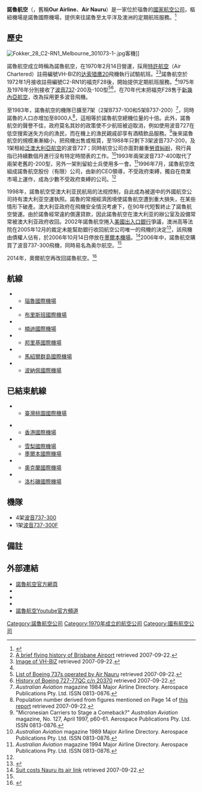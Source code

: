 {{Infobox_Airline 
|logo=
|logo_size=250px
|airline=諾魯航空
|IATA=ON
|ICAO=RON
|callsign=Our Airline
|founded=1970年
|headquarters=[[瑙鲁|瑙鲁]]
|hubs = [[瑙鲁國際機場|瑙鲁國際機場]]
|key_people=
|fleet_size=5
|destinations=7
|website= https://www.nauruair.com/|
}}

'''諾魯航空'''（{{lang|en|'''Nauru Airlines'''}}，舊稱'''Our Airline'''、'''Air Nauru'''）是一家位於瑙魯的[[國家航空公司|國家航空公司]]，樞紐機場是諾魯國際機場，提供來往諾魯至太平洋及澳洲的定期航班服務。<ref name="FI">{{cite news | title= Directory: World Airlines | work= Flight International | page= 60 | date= 2007-04-10}}</ref>

==歷史==
[[Image:Fokker_28_C2-RN1_Melbourne_301073-1-.jpg|thumb]]客機]]

諾魯航空成立時稱為諾魯航空，在1970年2月14日營運，採用[[特許航空|特許航空]]（Air Chartered）註冊編號VH-BIZ的[[达索猎鹰20|达索猎鹰20]]飛機執行試驗航班。<ref name="Skwawk">[http://www.adastron.com/squawkid/squawk-1.htm A brief flying history of Brisbane Airport] {{Wayback|url=http://www.adastron.com/squawkid/squawk-1.htm |date=20071024233758 }} retrieved 2007-09-22.</ref><ref>[http://www.adastron.com/squawkid/h1vhbiz.htm Image of VH-BIZ] {{Wayback|url=http://www.adastron.com/squawkid/h1vhbiz.htm |date=20070605122556 }} retrieved 2007-09-22.</ref>諾魯航空於1972年1月接收註冊編號C2-RN1的福克F28後，開始提供定期航班服務。<ref name="Skwawk"/>1975年及1976年分別接收了[[波音737|波音737]]-200及-100型<ref name="Spot">[http://www.planespotters.net/Airline/Air-Nauru List of Boeing 737s operated by Air Nauru] {{Wayback|url=http://www.planespotters.net/Airline/Air-Nauru |date=20071007044756 }} retrieved 2007-09-22.</ref><ref>[http://www.aussieairliners.org/b-727/vh-rmt/vhrmt.html History of Boeing 727-77QC c/n 20370] {{Wayback|url=http://www.aussieairliners.org/b-727/vh-rmt/vhrmt.html |date=20111002023555 }} retrieved 2007-09-22.</ref>，在70年代末把福克F28售于[[新幾內亞航空|新幾內亞航空]]，改為採用更多波音飛機。

至1983年，諾魯航空的機隊已擴至7架（2架B737-100和5架B737-200）<ref>''Australian Aviation'' magazine 1984 Major Airline Directory. Aerospace Publications Pty. Ltd. ISSN 0813-0876.</ref>，同時諾魯的人口亦增加至8000人<ref>Population number derived from figures mentioned on Page 14 of [http://www.spc.int/coastfish/Sections/Community/english/publications/nauru.pdf this report] {{Wayback|url=http://www.spc.int/coastfish/Sections/Community/english/publications/nauru.pdf |date=20110927053758 }} retrieved 2007-09-22.</ref>，這相等於諾魯航空總機位量的十倍。此外，諾魯航空的聲譽不佳，政府莫名其妙的政策使不少航班被迫取消，例如使用波音727在低空搜索迷失方向的漁民，而在機上的漁民親戚卻享有酒精飲品服務。<ref name="Mic">"Micronesian Carriers to Stage a Comeback?" ''Australian Aviation'' magazine, No. 127, April 1997, p60-61. Aerospace Publications Pty. Ltd. ISSN 0813-0876.</ref>後來諾魯航空的規模漸漸縮小，把飛機出售或租賃，至1988年只剩下3架波音737-200，及1架租給[[泛澳大利亞航空|泛澳大利亞航空]]的波音727；同時航空公司亦面對嚴重[[勞資糾紛|勞資糾紛]]，飛行員指已持續數個月進行沒有特定時間表的工作。<ref>''Australian Aviation'' magazine 1989 Major Airline Directory. Aerospace Publications Pty. Ltd. ISSN 0813-0876.</ref>1993年兩架波音737-400取代了兩架老舊的-200型，另外一架則留給士兵使用多一會。<ref>''Australian Aviation'' magazine 1994 Major Airline Directory. Aerospace Publications Pty. Ltd. ISSN 0813-0876.</ref>1996年7月，諾魯航空改組成諾魯航空股份（有限）公司，由新的CEO領導，不受政府束縛，獨自在商業市場上運作，成為少數不受政府束縛的公司。<ref name="Mic"/>

1998年，諾魯航空受澳大利亚民航局的法规控制，自此成為被選中的外國航空公司持有澳大利亚空運執照。諾魯的常規經濟困境使諾魯航空遭到重大損失，在某些情形下破產。澳大利亚政府在飛機安全情況考慮下，在90年代短暫終止了諾魯航空營運。由於諾魯經常違約償還貸款，因此諾魯航空在澳大利亚的辦公室及設備常常被澳大利亚政府收回。2002年諾魯航空捲入[[美國出入口銀行|美國出入口銀行]]爭議，澳洲高等法院在2005年12月的裁定未能幫助銀行收回航空公司唯一的飛機的決定<ref>{{cite news |url=http://www.abc.net.au/news/newsitems/200512/s1533290.htm |title=Court ruling grounds Air Nauru |date=2005-12-17 |accessdate=2006-05-24 |publisher=[[Australian_Broadcasting_Corporation|Australian Broadcasting Corporation]] |archive-url=https://web.archive.org/web/20060221132722/http://www.abc.net.au/news/newsitems/200512/s1533290.htm |archive-date=2006-02-21 |dead-url=yes }}</ref>，該飛機由債權人佔有，於2006年10月14日停放在[[墨爾本機場|墨爾本機場]]。<ref>[http://www.theaustralian.news.com.au/story/0,25197,17593161-2702,00.html Suit costs Nauru its air link]{{Dead link|date=2018年8月 |bot=InternetArchiveBot |fix-attempted=yes }} retrieved 2007-09-22.</ref>2006年中，諾魯航空購買了波音737-300飛機，同時易名為奥尔航空。<ref name="FI"/>

2014年，奧爾航空再改回諾魯航空。<ref>{{cite web|url=https://www.nauruairlines.com.au/about-us/who-we-are/|title=WHO WE ARE|date=2019-04-25|accessdate=2019-04-25|publisher=諾魯航空官網|archive-date=2019-04-10|archive-url=https://web.archive.org/web/20190410030407/https://www.nauruairlines.com.au/about-us/who-we-are/|dead-url=no}}</ref>

== 航線 ==
* {{NRU}}
** [[瑙魯國際機場|瑙魯國際機場]]
* {{AUS}}
** [[布里斯班國際機場|布里斯班國際機場]]
* {{FJI}}
** [[楠迪國際機場|楠迪國際機場]]
* {{KIR}}
** [[邦里基國際機場|邦里基國際機場]]
* {{MHL}}
** [[馬紹爾群島國際機場|馬紹爾群島國際機場]]
* {{FSM}}
** [[波納佩國際機場|波納佩國際機場]]

== 已結束航線 ==
* {{ROC}}
** [[桃園國際機場|臺灣桃園國際機場]]
 
* {{HKG}}
** [[香港國際機場|香港國際機場]]
* {{AUS}}
** [[雪梨國際機場|雪梨國際機場]]
** [[墨爾本國際機場|墨爾本國際機場]]
* {{NZL}}
** [[奧克蘭國際機場|奧克蘭國際機場]]
* {{USA}}
** [[洛杉磯國際機場|洛杉磯國際機場]]

== 機隊 ==
* 4架[[波音737|波音737-300]]
* 1架[[波音737|波音737-300F]]

== 備註 ==
{{reflist}}

== 外部連結 ==
* [https://web.archive.org/web/20150812090017/http://www.ourairline.com.au/ 諾魯航空官方網頁]{{en}}
* {{facebook|nauruairlines}}
* {{twitter|nauruairlines}}
* {{instagram|nauruairlines}}
* [https://www.youtube.com/channel/UCIEappnl7uwS8Wgu5POyTiw 諾魯航空Youtube官方頻道]{{Wayback|url=https://www.youtube.com/channel/UCIEappnl7uwS8Wgu5POyTiw |date=20190325132327 }}

[[Category:諾魯航空公司|Category:諾魯航空公司]]
[[Category:1970年成立的航空公司|Category:1970年成立的航空公司]]
[[Category:國有航空公司|Category:國有航空公司]]